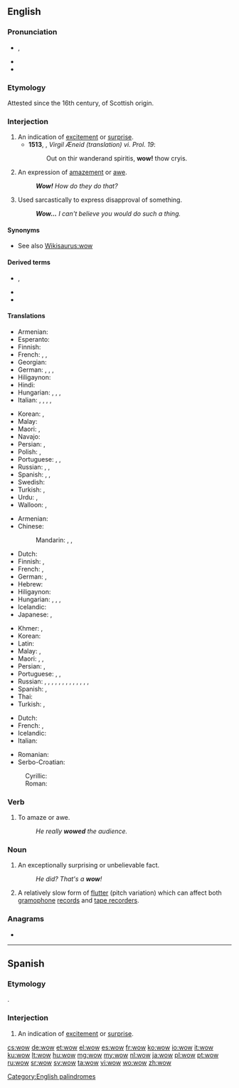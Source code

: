 {{also|WoW}}
==English==
{{wikipedia}}

===Pronunciation===
* {{enPR|wou}}, {{IPA|/waʊ̯/|lang=en}}
* {{audio|en-us-wow.ogg|Audio (US)|lang=en}}
* {{rhymes|aʊ|lang=en}}

===Etymology===
Attested since the 16th century, of Scottish origin.

===Interjection===
{{en-interj}}

# An indication of [[excitement]] or [[surprise]].
#* '''1513''', {{w|Gavin Douglas}}, ''Virgil Æneid (translation) vi. Prol. 19'':
#*: Out on thir wanderand spiritis, '''wow!''' thow cryis.
# An expression of [[amazement]] or [[awe]].
#: '''''Wow!''' How do they do that?''
# Used sarcastically to express disapproval of something.
#: '''''Wow...''' I can't believe you would do such a thing.''

====Synonyms====
* See also [[Wikisaurus:wow]]

====Derived terms====
* {{l|en|wowzer}}, {{l|en|wowser}}
* {{l|en|wowsers}}<!--mostly different senses from 'wowser'-->
* {{l|en|wowzah}}

====Translations====
{{trans-top|excitement}}
* Armenian: {{t|hy|ջա՜ն, հրաշալի է}}
* Esperanto: {{t|eo|ŭaŭ}}
* Finnish: {{t+|fi|vau!}}
* French: {{t+|fr|waouh}}, {{t+|fr|ouah}}, {{t+|fr|oh là là}}
* Georgian: {{t|ka|ვაშა}}
* German: {{t+|de|toll!}}, {{t+|de|boah!}}, {{t+|de|Junge!|m}}, {{t+|de|Mensch!|m}}
* Hiligaynon: {{t|hil|aba|alt=abá}}
* Hindi: {{t+|hi|वाह|tr=vāh|sc=Deva}}
* Hungarian: {{t|hu|hűha!}}, {{t|hu|tyű!}}, {{t|hu|tyűha!}}, {{t+|hu|ejha!}}
* Italian: {{t+|it|accipicchia}}, {{t+|it|accidenti}}, {{t|it|per tutti i diavoli}}, {{t|it|per la miseria}}, {{t+|it|incredibile}}
{{trans-mid}}
* Korean: {{t|ko|우와|sc=Kore}}, {{t+|ko|와|sc=Kore}}
* Malay: {{t|ms|wau}}
* Maori: {{t|mi|ānana}}, {{t|mi|ēhe}}
* Navajo: {{t|nv|doo lá dóʼ da}}
* Persian: {{t+|fa|وه|tr=vah|sc=fa-Arab}}, {{t+|fa|به|tr=bah|sc=fa-Arab}}
* Polish: {{t+|pl|wow!}}, {{t|pl|o rany}}
* Portuguese: {{t+|pt|uau}}, {{t|pt|uia}}, {{t+|pt|nossa}}
* Russian: {{t+|ru|ух ты́}}, {{t+|ru|ва́у}} {{qualifier|neologism}}, {{t+|ru|ура́}}
* Spanish: {{t+|es|guau|alt=¡guau!}}, {{t+|es|guao|alt=¡guao!}}, {{t+|es|hala}}
* Swedish: {{t+|sv|oj}}
* Turkish: {{t+|tr|vay}}, {{t|tr|vay canına}}
* Urdu: {{t+|ur|واہ|tr=vāh|sc=ur-Arab}}, {{t|ur|وا|tr=vā|sc=ur-Arab}}
* Walloon: {{t+|wa|oufti}}, {{t+|wa|ayayay}}
{{trans-bottom}}

{{trans-top|amazement}}
* Armenian: {{t|hy|մաման-ծաղկաման}}
* Chinese:
*: Mandarin: {{t+|cmn|哇塞|tr=wāsài|sc=Hani}}, {{t+|cmn|哇|tr=wā|sc=Hani}}, {{t+|cmn|哎呀|tr=āiyā|sc=Hani}}
* Dutch: {{t+|nl|wauw}}
* Finnish: {{t+|fi|vau!}}, {{t|fi|o-ho!}}
* French: {{t+|fr|ouah!}}, {{t+|fr|oh!}}
* German: {{t+|de|wow}}, {{t+|de|boah}}
* Hebrew: {{t|he|ואו|tr=waw|sc=Hebr}}
* Hiligaynon: {{t|hil|aba|alt=abá}}
* Hungarian: {{t|hu|hűha!}}, {{t|hu|tyű!}}, {{t|hu|tyűha!}}, {{t+|hu|ejha!}}
* Icelandic: {{t|is|vá}}
* Japanese: {{t|ja|わあ|tr=wā}}, {{t+|ja|すごい|alt=すごい！|tr=sugoi!}}
{{trans-mid}}
* Khmer: {{t|km|ចុម|tr=chom}}, {{t|km|វ៉វ់|tr=vorv}}
* Korean: {{t+|ko|와|sc=Kore}}
* Latin: {{t|la|hui!}}
* Malay: {{t|ms|wau}}, {{t|ms|wah}}
* Maori: {{t|mi|ānana}}, {{t|mi|ēhe}}, {{t|mi|anō}}
* Persian: {{t+|fa|وه|tr=vah|sc=fa-Arab}}, {{t+|fa|به|tr=bah|sc=fa-Arab}}
* Portuguese: {{t+|pt|uau}}, {{t|pt|uia}}, {{t+|pt|nossa}}
* Russian: {{t+|ru|ого́}}, {{t+|ru|ого́|tr=ohó}}, {{t|ru|ничего́ себе́!|tr=ničevó sebé!}}, {{t+|ru|ба}}, {{t+|ru|ишь ты}}, {{t+|ru|на́до же}}, {{t+|ru|обалде́ть}}, {{t+|ru|ва́у}} {{qualifier|neologism}}, {{t+|ru|здо́рово}}, {{t+|ru|ух ты}}, {{t+|ru|офиге́ть}}, {{t+|ru|охуе́ть}} {{qualifier|vulgar}}, {{t+|ru|пизде́ц}} {{qualifier|vulgar}}, {{t|ru|пфф}}
* Spanish: {{t+|es|guau|alt=¡guau!}}, {{t+|es|guao|alt=¡guao!}}
* Thai: {{t+|th|ว้าว|tr=waaw|sc=Thai}}
* Turkish: {{t+|tr|vay}}, {{t|tr|vay canına}}
{{trans-bottom}}

{{checktrans-top}}
* Dutch: {{t+check|nl|wauw!}}
* French: {{t+check|fr|oh!}}, {{t+check|fr|oh là là!}} {{t+check|fr|ouah!}}
* Icelandic: {{t-check|is|vá!}}
* Italian: {{t-check|it|uao!}}
{{trans-mid}}
* Romanian: {{t-check|ro|uau!}}
* Serbo-Croatian:
: Cyrillic: {{t|sh|вау}}
: Roman: {{t|sh|vau}}
{{trans-bottom}}

===Verb===
{{en-verb}}

# {{lb|en|informal}} To amaze or awe.
#: ''He really '''wowed''' the audience.''

===Noun===
{{en-noun}}

# {{lb|en|informal}} An exceptionally surprising or unbelievable fact.
#: ''He did? That's a '''wow'''!''
# {{lb|en|audio}} A relatively slow form of [[flutter]] (pitch variation) which can affect both [[gramophone]] [[record]]s and [[tape recorder]]s.

===Anagrams===
* {{l|en|oww}}

----

==Spanish==

===Etymology===
{{borrowing|es|en|wow}}.

===Interjection===
{{es-interj}}

# An indication of [[excitement]] or [[surprise]].

[[Category:English palindromes]]

[[cs:wow]]
[[de:wow]]
[[et:wow]]
[[el:wow]]
[[es:wow]]
[[fr:wow]]
[[ko:wow]]
[[io:wow]]
[[it:wow]]
[[ku:wow]]
[[lt:wow]]
[[hu:wow]]
[[mg:wow]]
[[my:wow]]
[[nl:wow]]
[[ja:wow]]
[[pl:wow]]
[[pt:wow]]
[[ru:wow]]
[[sr:wow]]
[[sv:wow]]
[[ta:wow]]
[[vi:wow]]
[[wo:wow]]
[[zh:wow]]